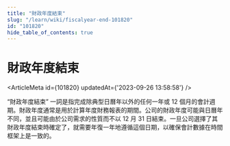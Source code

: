 ```yaml
---
title: "財政年度結束"
slug: "/learn/wiki/fiscalyear-end-101820"
id: "101820"
hide_table_of_contents: true
---
```



# 財政年度結束

<ArticleMeta id={101820} updatedAt={'2023-09-26 13:58:58'} />
<div className='border-solid border-b border-t-0 my-4 border-[var(--ifm-color-gray-300)]' />

“財政年度結束” 一詞是指完成除典型日曆年以外的任何一年或 12 個月的會計週期。財政年度通常是用於計算年度財務報表的期間。公司的財政年度可能與日曆年不同，並且可能由於公司需求的性質而不以 12 月 31 日結束。一旦公司選擇了其財政年度結束時確定了，就需要年復一年地遵循這個日期，以確保會計數據在時間框架上是一致的。
